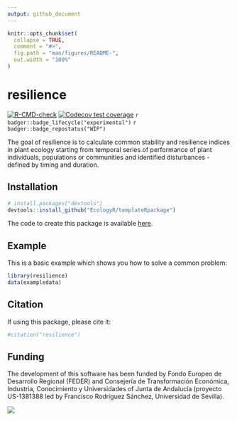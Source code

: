 ```yaml
---
output: github_document
---
```


<!-- README.md is generated from README.Rmd. Please edit that file -->

```r
knitr::opts_chunk$set(
  collapse = TRUE,
  comment = "#>",
  fig.path = "man/figures/README-",
  out.width = "100%"
)
```

# resilience

<!-- badges: start -->

[![R-CMD-check](https://github.com/EcologyR/templateRpackage/actions/workflows/R-CMD-check.yaml/badge.svg)](https://github.com/EcologyR/templateRpackage/actions/workflows/R-CMD-check.yaml) [![Codecov test coverage](https://codecov.io/gh/EcologyR/templateRpackage/branch/master/graph/badge.svg)](https://app.codecov.io/gh/EcologyR/templateRpackage?branch=master) `r badger::badge_lifecycle("experimental")` `r badger::badge_repostatus("WIP")` <!-- `r badger::badge_codefactor("ecologyr/templaterpackage")` -->

<!-- badges: end -->

The goal of resilience is to calculate common stability and resilience indices in plant ecology starting from temporal series of performance of plant individuals, populations or communities and identified disturbances - defined by timing and duration.

## Installation

``` r
# install.packages("devtools")
devtools::install_github("EcologyR/templateRpackage")
```

The code to create this package is available [here](https://gist.github.com/Pakillo/999e34301c56011138ef164363502465).

## Example

This is a basic example which shows you how to solve a common problem:

```r

library(resilience)
data(exampledata)


```

## Citation

If using this package, please cite it:

```r
#citation("resilience")
```

## Funding

The development of this software has been funded by Fondo Europeo de Desarrollo Regional (FEDER) and Consejería de Transformación Económica, Industria, Conocimiento y Universidades of Junta de Andalucía (proyecto US-1381388 led by Francisco Rodríguez Sánchez, Universidad de Sevilla).

![](https://ecologyr.github.io/workshop/images/logos.png)
